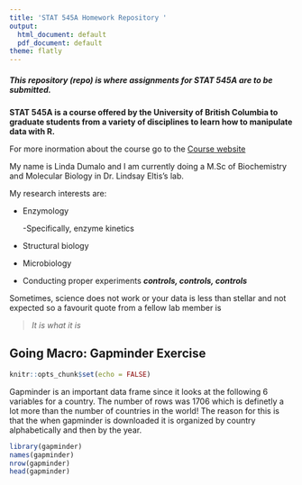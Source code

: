 ```yaml
---
title: 'STAT 545A Homework Repository '
output:
  html_document: default
  pdf_document: default
theme: flatly
---
```


##### This repository (repo) is where assignments for **STAT 545A** are to be submitted. 

**STAT 545A is a course offered by the University of British Columbia to graduate students from a variety of disciplines to learn how to manipulate data with R.** 

For more inormation about the course go to the [Course website](https://stat545.stat.ubc.ca/)

My name is Linda Dumalo and I am currently doing a M.Sc of Biochemistry and Molecular Biology in Dr. Lindsay Eltis's lab. 

My research interests are: 

* Enzymology
 
  -Specifically, enzyme kinetics 

* Structural biology

* Microbiology

* Conducting proper experiments   ***controls, controls, controls***


Sometimes, science does not work or your data is less than stellar and not expected so a favourit quote from a fellow lab member is 

> *It is what it is* 


## **Going Macro:** Gapminder Exercise 


```r
knitr::opts_chunk$set(echo = FALSE)
```

Gapminder is an important data frame since it looks at the following 6 variables for a country. The number of rows was 1706 which is definetly a lot more than the number of countries in the world! The reason for this is that the when gapminder is downloaded it is organized by country alphabetically and then by the year. 

```r
library(gapminder)
names(gapminder)
nrow(gapminder)
head(gapminder)
```

